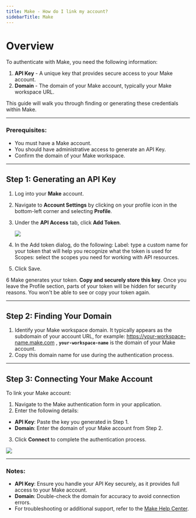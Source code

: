 ```yaml
---
title: Make - How do I link my account?
sidebarTitle: Make
---
```


# Overview

To authenticate with Make, you need the following information:
1. **API Key** - A unique key that provides secure access to your Make account.
2. **Domain** - The domain of your Make account, typically your Make workspace URL.

This guide will walk you through finding or generating these credentials within Make.

---

### Prerequisites:
- You must have a Make account.
- You should have administrative access to generate an API Key.
- Confirm the domain of your Make workspace.

---

## Step 1: Generating an API Key
1. Log into your **Make** account.
2. Navigate to **Account Settings** by clicking on your profile icon in the bottom-left corner and selecting **Profile**.
3. Under the **API Access** tab, click **Add Token**.

   <img src="/integrations/all/make/nango_make_generate_api_key.png" />

4. In the Add token dialog, do the following:
 Label: type a custom name for your token that will help you recognize what the token is used for
 Scopes: select the scopes you need for working with API resources.

5. Click Save.

6 Make generates your token. **Copy and securely store this key**. Once you leave the Profile section, parts of your token will be hidden for security reasons. You won't be able to see or copy your token again.

---

## Step 2: Finding Your Domain
1. Identify your Make workspace domain. It typically appears as the subdomain of your account URL, for example:
https://your-workspace-name.make.com , **`your-workspace-name`** is the domain of your Make account.
2. Copy this domain name for use during the authentication process.

---

## Step 3: Connecting Your Make Account
To link your Make account:
1. Navigate to the Make authentication form in your application.
2. Enter the following details:
- **API Key**: Paste the key you generated in Step 1.
- **Domain**: Enter the domain of your Make account from Step 2.
3. Click **Connect** to complete the authentication process.

<img src="/integrations/all/make/nango_make_auth_form.png" />

---

### Notes:
- **API Key**: Ensure you handle your API Key securely, as it provides full access to your Make account.
- **Domain**: Double-check the domain for accuracy to avoid connection errors.
- For troubleshooting or additional support, refer to the [Make Help Center](https://www.make.com/help).
